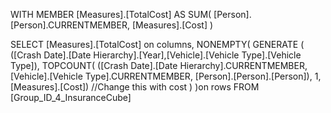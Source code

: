 WITH 
MEMBER [Measures].[TotalCost] AS 
    SUM(
        [Person].[Person].CURRENTMEMBER,
        [Measures].[Cost]
    )

SELECT [Measures].[TotalCost] on columns,
NONEMPTY(
GENERATE (
([Crash Date].[Date Hierarchy].[Year],[Vehicle].[Vehicle Type].[Vehicle Type]),
TOPCOUNT(
([Crash Date].[Date Hierarchy].CURRENTMEMBER,
[Vehicle].[Vehicle Type].CURRENTMEMBER,
[Person].[Person].[Person]),
1,[Measures].[Cost]) //Change this with cost
)
)on rows
FROM [Group_ID_4_InsuranceCube]